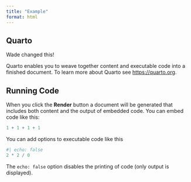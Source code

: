 ```yaml
---
title: "Example"
format: html
---
```


## Quarto
Wade changed this!

Quarto enables you to weave together content and executable code into a finished document. To learn more about Quarto see <https://quarto.org>.

## Running Code

When you click the **Render** button a document will be generated that includes both content and the output of embedded code. You can embed code like this:

```r
1 + 1 + 1 + 1
```

You can add options to executable code like this 

```r
#| echo: false
2 * 2 / 0
```

The `echo: false` option disables the printing of code (only output is displayed).
